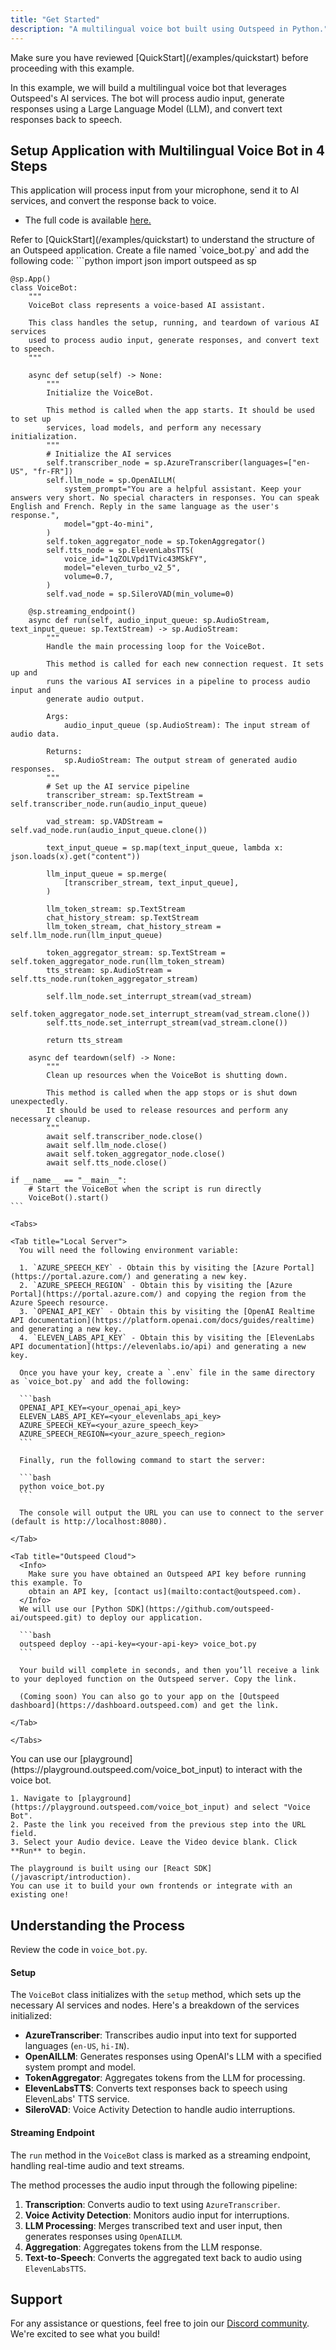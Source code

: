 ```yaml
---
title: "Get Started"
description: "A multilingual voice bot built using Outspeed in Python."
---
```



<Info>
  Make sure you have reviewed [QuickStart](/examples/quickstart) before proceeding with this example.
</Info>

In this example, we will build a multilingual voice bot that leverages Outspeed's AI services. The bot will process audio input, generate responses using a Large Language Model (LLM), and convert text responses back to speech.

## **Setup Application with Multilingual Voice Bot in 4 Steps**

This application will process input from your microphone, send it to AI services, and convert the response back to voice.

- The full code is available [here.](https://github.com/outspeed-ai/outspeed/blob/main/examples/multilingual_voice_bot/voice_bot.py)

<Steps>
  <Step title="Install Dependencies">
    <InstallOutspeedSnippet />
  </Step>

  <Step title="Create VoiceBot Application">
    <Warning>
      Refer to [QuickStart](/examples/quickstart) to understand the structure of an Outspeed application.
    </Warning>
    Create a file named `voice_bot.py` and add the following code:
    ```python
    import json
    import outspeed as sp

    @sp.App()
    class VoiceBot:
        """
        VoiceBot class represents a voice-based AI assistant.

        This class handles the setup, running, and teardown of various AI services
        used to process audio input, generate responses, and convert text to speech.
        """

        async def setup(self) -> None:
            """
            Initialize the VoiceBot.

            This method is called when the app starts. It should be used to set up
            services, load models, and perform any necessary initialization.
            """
            # Initialize the AI services
            self.transcriber_node = sp.AzureTranscriber(languages=["en-US", "fr-FR"])
            self.llm_node = sp.OpenAILLM(
                system_prompt="You are a helpful assistant. Keep your answers very short. No special characters in responses. You can speak English and French. Reply in the same language as the user's response.",
                model="gpt-4o-mini",
            )
            self.token_aggregator_node = sp.TokenAggregator()
            self.tts_node = sp.ElevenLabsTTS(
                voice_id="1qZOLVpd1TVic43MSkFY",
                model="eleven_turbo_v2_5",
                volume=0.7,
            )
            self.vad_node = sp.SileroVAD(min_volume=0)

        @sp.streaming_endpoint()
        async def run(self, audio_input_queue: sp.AudioStream, text_input_queue: sp.TextStream) -> sp.AudioStream:
            """
            Handle the main processing loop for the VoiceBot.

            This method is called for each new connection request. It sets up and
            runs the various AI services in a pipeline to process audio input and
            generate audio output.

            Args:
                audio_input_queue (sp.AudioStream): The input stream of audio data.

            Returns:
                sp.AudioStream: The output stream of generated audio responses.
            """
            # Set up the AI service pipeline
            transcriber_stream: sp.TextStream = self.transcriber_node.run(audio_input_queue)

            vad_stream: sp.VADStream = self.vad_node.run(audio_input_queue.clone())

            text_input_queue = sp.map(text_input_queue, lambda x: json.loads(x).get("content"))

            llm_input_queue = sp.merge(
                [transcriber_stream, text_input_queue],
            )

            llm_token_stream: sp.TextStream
            chat_history_stream: sp.TextStream
            llm_token_stream, chat_history_stream = self.llm_node.run(llm_input_queue)

            token_aggregator_stream: sp.TextStream = self.token_aggregator_node.run(llm_token_stream)
            tts_stream: sp.AudioStream = self.tts_node.run(token_aggregator_stream)

            self.llm_node.set_interrupt_stream(vad_stream)
            self.token_aggregator_node.set_interrupt_stream(vad_stream.clone())
            self.tts_node.set_interrupt_stream(vad_stream.clone())

            return tts_stream

        async def teardown(self) -> None:
            """
            Clean up resources when the VoiceBot is shutting down.

            This method is called when the app stops or is shut down unexpectedly.
            It should be used to release resources and perform any necessary cleanup.
            """
            await self.transcriber_node.close()
            await self.llm_node.close()
            await self.token_aggregator_node.close()
            await self.tts_node.close()

    if __name__ == "__main__":
        # Start the VoiceBot when the script is run directly
        VoiceBot().start()
    ```
  </Step>

  <Step title="Setup API Keys and Run">

    <Tabs>

    <Tab title="Local Server">
      You will need the following environment variable:

      1. `AZURE_SPEECH_KEY` - Obtain this by visiting the [Azure Portal](https://portal.azure.com/) and generating a new key.
      2. `AZURE_SPEECH_REGION` - Obtain this by visiting the [Azure Portal](https://portal.azure.com/) and copying the region from the Azure Speech resource.
      3. `OPENAI_API_KEY` - Obtain this by visiting the [OpenAI Realtime API documentation](https://platform.openai.com/docs/guides/realtime) and generating a new key.
      4. `ELEVEN_LABS_API_KEY` - Obtain this by visiting the [ElevenLabs API documentation](https://elevenlabs.io/api) and generating a new key.

      Once you have your key, create a `.env` file in the same directory as `voice_bot.py` and add the following:

      ```bash
      OPENAI_API_KEY=<your_openai_api_key>
      ELEVEN_LABS_API_KEY=<your_elevenlabs_api_key>
      AZURE_SPEECH_KEY=<your_azure_speech_key>
      AZURE_SPEECH_REGION=<your_azure_speech_region>
      ```

      Finally, run the following command to start the server:

      ```bash
      python voice_bot.py
      ```

      The console will output the URL you can use to connect to the server (default is http://localhost:8080).

    </Tab>

    <Tab title="Outspeed Cloud">
      <Info>
        Make sure you have obtained an Outspeed API key before running this example. To
        obtain an API key, [contact us](mailto:contact@outspeed.com).
      </Info>
      We will use our [Python SDK](https://github.com/outspeed-ai/outspeed.git) to deploy our application.

      ```bash
      outspeed deploy --api-key=<your-api-key> voice_bot.py
      ```

      Your build will complete in seconds, and then you’ll receive a link to your deployed function on the Outspeed server. Copy the link.

      (Coming soon) You can also go to your app on the [Outspeed dashboard](https://dashboard.outspeed.com) and get the link.

    </Tab>

    </Tabs>

  </Step>
  
  <Step title="Run Demo">
    You can use our [playground](https://playground.outspeed.com/voice_bot_input) to interact with the voice bot.
    
    1. Navigate to [playground](https://playground.outspeed.com/voice_bot_input) and select "Voice Bot".
    2. Paste the link you received from the previous step into the URL field.
    3. Select your Audio device. Leave the Video device blank. Click **Run** to begin.

    The playground is built using our [React SDK](/javascript/introduction).
    You can use it to build your own frontends or integrate with an existing one!
  
  </Step>
</Steps>

## **Understanding the Process**

Review the code in `voice_bot.py`.

#### **Setup**

The `VoiceBot` class initializes with the `setup` method, which sets up the necessary AI services and nodes. Here's a breakdown of the services initialized:

- **AzureTranscriber**: Transcribes audio input into text for supported languages (`en-US`, `hi-IN`).
- **OpenAILLM**: Generates responses using OpenAI's LLM with a specified system prompt and model.
- **TokenAggregator**: Aggregates tokens from the LLM for processing.
- **ElevenLabsTTS**: Converts text responses back to speech using ElevenLabs' TTS service.
- **SileroVAD**: Voice Activity Detection to handle audio interruptions.

#### **Streaming Endpoint**

The `run` method in the `VoiceBot` class is marked as a streaming endpoint, handling real-time audio and text streams.

The method processes the audio input through the following pipeline:

1. **Transcription**: Converts audio to text using `AzureTranscriber`.
2. **Voice Activity Detection**: Monitors audio input for interruptions.
3. **LLM Processing**: Merges transcribed text and user input, then generates responses using `OpenAILLM`.
4. **Aggregation**: Aggregates tokens from the LLM response.
5. **Text-to-Speech**: Converts the aggregated text back to audio using `ElevenLabsTTS`.

## **Support**

For any assistance or questions, feel free to join our [Discord community](https://discord.gg/cmfFw6SYvp). We're excited to see what you build!